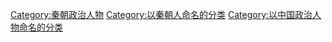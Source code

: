 [[Category:秦朝政治人物|Category:秦朝政治人物]]
[[Category:以秦朝人命名的分类|Category:以秦朝人命名的分类]]
[[Category:以中国政治人物命名的分类|Category:以中国政治人物命名的分类]]